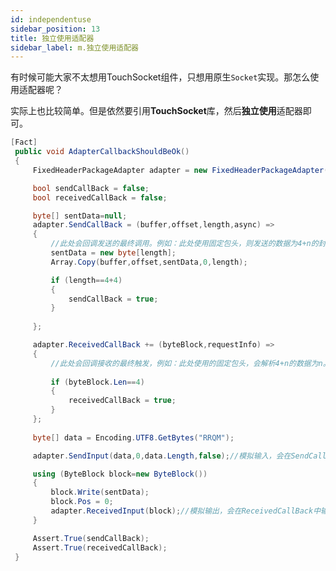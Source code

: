 ```yaml
---
id: independentuse
sidebar_position: 13
title: 独立使用适配器
sidebar_label: m.独立使用适配器
---
```


有时候可能大家不太想用TouchSocket组件，只想用原生`Socket`实现。那怎么使用适配器呢？

实际上也比较简单。但是依然要引用**TouchSocket**库，然后**独立使用**适配器即可。

```csharp
[Fact]
 public void AdapterCallbackShouldBeOk()
 {
     FixedHeaderPackageAdapter adapter = new FixedHeaderPackageAdapter();

     bool sendCallBack = false;
     bool receivedCallBack = false;

     byte[] sentData=null;
     adapter.SendCallBack = (buffer,offset,length,async) =>
     {
         //此处会回调发送的最终调用。例如：此处使用固定包头，则发送的数据为4+n的封装。
         sentData = new byte[length];
         Array.Copy(buffer,offset,sentData,0,length);

         if (length==4+4)
         {
             sendCallBack = true;
         }
         
     };

     adapter.ReceivedCallBack += (byteBlock,requestInfo) =>
     {
         //此处会回调接收的最终触发，例如：此处使用的固定包头，会解析4+n的数据为n。
         
         if (byteBlock.Len==4)
         {
             receivedCallBack = true;
         }
     };
    
     byte[] data = Encoding.UTF8.GetBytes("RRQM");

     adapter.SendInput(data,0,data.Length,false);//模拟输入，会在SendCallBack中输出最终要发送的数据。

     using (ByteBlock block=new ByteBlock())
     {
         block.Write(sentData);
         block.Pos = 0;
         adapter.ReceivedInput(block);//模拟输出，会在ReceivedCallBack中输出最终收到的实际数据。
     }

     Assert.True(sendCallBack);
     Assert.True(receivedCallBack);
 }
```
